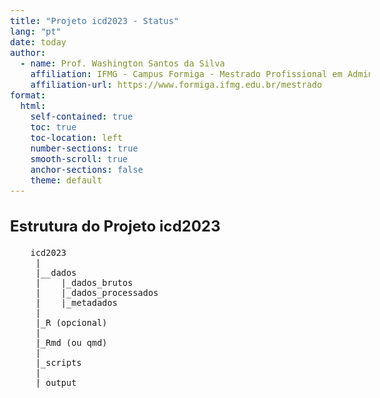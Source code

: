 ```yaml
---
title: "Projeto icd2023 - Status"
lang: "pt"
date: today
author:
  - name: Prof. Washington Santos da Silva 
    affiliation: IFMG - Campus Formiga - Mestrado Profissional em Administração.
    affiliation-url: https://www.formiga.ifmg.edu.br/mestrado
format:
  html:
    self-contained: true
    toc: true
    toc-location: left
    number-sections: true
    smooth-scroll: true
    anchor-sections: false
    theme: default
---
```


<style type="text/css">
  body{
  font-size: 12pt;
  text-align: justify
      }
</style>


::: {.callout-tip}
## Estrutura do Projeto icd2023

```
    icd2023
     |
     |__dados
     |    |_dados_brutos
     |    |_dados_processados
     |    |_metadados
     |
     |_R (opcional)
     |
     |_Rmd (ou qmd)
     |
     |_scripts
     |
     |_output
```
:::

\  


